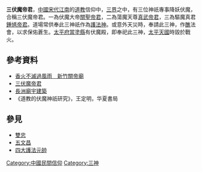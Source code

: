 '''三伏魔帝君'''，[[中國|中國]][[宋代|宋代]][[江南|江南]]的[[道教|道教]]信仰中，[[三界|三界]]之中，有三位神祇專事降妖伏魔，合稱三伏魔帝君。一為伏魔大帝[[關聖帝君|關聖帝君]]，二為蕩魔天尊[[真武大帝|真武帝君]]，三為驅魔真君[[鍾馗|鍾馗帝君]]。道場常供奉此三神祇作為[[護法神|護法神]]。或意外天災時，奉請此三神，作[[醮|醮]]法會，以求保佑蒼生。[[太平府|太平府]][[當塗縣|當塗縣]]有伏魔殿，即奉祀此三神，[[太平天國|太平天國]]時毀於戰火。

==參考資料==
*[http://fjuhistorian2011.pixnet.net/blog/post/95567792-%E9%A6%99%E7%81%AB%E4%B8%8D%E6%BB%85%E9%81%8E%E9%A2%A8%E9%9B%A8%E3%80%80%E6%96%B0%E7%AB%B9%E9%97%9C%E5%B8%9D%E5%BB%9F 香火不滅過風雨　新竹關帝廟]{{Wayback|url=http://fjuhistorian2011.pixnet.net/blog/post/95567792-%E9%A6%99%E7%81%AB%E4%B8%8D%E6%BB%85%E9%81%8E%E9%A2%A8%E9%9B%A8%E3%80%80%E6%96%B0%E7%AB%B9%E9%97%9C%E5%B8%9D%E5%BB%9F |date=20140605061019 }}
*[https://web.archive.org/web/20121105013301/http://taolife.hk/1b/Section1B-196.php 三伏魔帝君]
*[http://www.rangepcc.com/temples.htm 長洲廟宇建築]{{Wayback|url=http://www.rangepcc.com/temples.htm |date=20160114093954 }}
*《道教的伏魔神祇研究》，王定明，华夏書局

==參見==
*[[雙忠|雙忠]]
*[[五文昌|五文昌]]
*[[四大護法元帥|四大護法元帥]]

[[Category:中國民間信仰|Category:中國民間信仰]]
[[Category:三神|Category:三神]]
